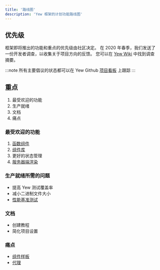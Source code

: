 ```yaml
---
title: '路线图'
description: 'Yew 框架的计划功能路线图'
---
```


## 优先级

框架即将推出的功能和重点的优先级由社区决定。
在 2020 年春季，我们发送了一份开发者调查，以收集关于项目方向的反馈。
您可以在 [Yew Wiki](https://github.com/yewstack/yew/wiki/Dev-Survey-%5BSpring-2020%5D) 中找到调查摘要。

:::note
所有主要倡议的状态都可以在 Yew Github [项目看板](https://github.com/yewstack/yew/projects) 上跟踪
:::

## 重点

1. 最受欢迎的功能
2. 生产就绪
3. 文档
4. 痛点

### 最受欢迎的功能

1. [函数组件](https://github.com/yewstack/yew/projects/3)
2. [组件库](https://github.com/yewstack/yew/projects/4)
3. 更好的状态管理
4. [服务器端渲染](https://github.com/yewstack/yew/projects/5)

### 生产就绪所需的问题

-   提高 Yew 测试覆盖率
-   减小二进制文件大小
-   [性能基准测试](https://github.com/yewstack/yew/issues/5)

### 文档

-   创建教程
-   简化项目设置

### 痛点

-   [组件样板](https://github.com/yewstack/yew/issues/830)
-   [代理](https://github.com/yewstack/yew/projects/6)
